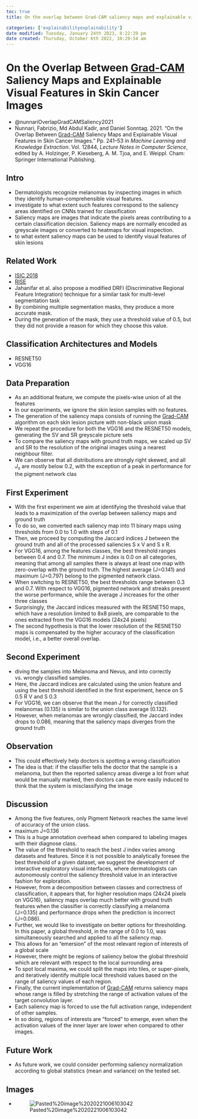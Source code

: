 ```yaml
---
toc: true
title: On the overlap between Grad-CAM saliency maps and explainable visual features in skin cancer images

categories: ['explainabilityexplainability']
date modified: Tuesday, January 24th 2023, 8:22:29 pm
date created: Thursday, October 6th 2022, 10:29:54 am
---
```


# On the Overlap Between [Grad-CAM](Grad-CAM.qmd) Saliency Maps and Explainable Visual Features in Skin Cancer Images
- @nunnariOverlapGradCAMSaliency2021
- Nunnari, Fabrizio, Md Abdul Kadir, and Daniel Sonntag. 2021. “On the Overlap Between [Grad-CAM](Grad-CAM.qmd) Saliency Maps and Explainable Visual Features in Skin Cancer Images.” Pp. 241–53 in _Machine Learning and Knowledge Extraction_. Vol. 12844, _Lecture Notes in Computer Science_, edited by A. Holzinger, P. Kieseberg, A. M. Tjoa, and E. Weippl. Cham: Springer International Publishing.

## Intro
- Dermatologists recognize melanomas by inspecting images in which they identify human-comprehensible visual features.
- investigate to what extent such features correspond to the saliency areas identified on CNNs trained for classification
- Saliency maps are images that indicate the pixels areas contributing to a certain classification decision. Saliency maps are normally encoded as greyscale images or converted to heatmaps for visual inspection.
- to what extent saliency maps can be used to identify visual features of skin lesions

## Related Work
- [ISIC 2018](ISIC%202018.qmd)
- [RISE](RISE.qmd)
- Jahanifar et al. also propose a modified DRFI (Discriminative Regional Feature Integration) technique for a similar task for multi-level segmentation task
- By combining multiple segmentation masks, they produce a more accurate mask.
- During the generation of the mask, they use a threshold value of 0.5, but they did not provide a reason for which they choose this value.

## Classification Architectures and Models
- RESNET50
- VGG16

## Data Preparation
- As an additional feature, we compute the pixels-wise union of all the features
- In our experiments, we ignore the skin lesion samples with no features.
- The generation of the saliency maps consists of running the [Grad-CAM](Grad-CAM.qmd) algorithm on each skin lesion picture with non-black union mask
- We repeat the procedure for both the VGG16 and the RESNET50 models, generating the SV and SR greyscale picture sets
- To compare the saliency maps with ground truth maps, we scaled up SV and SR to the resolution of the original images using a nearest neighbour filter.
- We can observe that all distributions are strongly right skewed, and all $J_{s}$ are mostly below 0.2, with the exception of a peak in performance for the pigment network clas

## First Experiment
- With the first experiment we aim at identifying the threshold value that leads to a maximization of the overlap between saliency maps and ground truth
- To do so, we converted each saliency map into 11 binary maps using thresholds from 0.0 to 1.0 with steps of 0.1
- Then, we proceed by computing the Jaccard indices J between the ground truth and all of the processed saliencies S x V and S x R.
- For VGG16, among the features classes, the best threshold ranges between 0.4 and 0.7. The minimum J index is 0.0 on all categories, meaning that among all samples there is always at least one map with zero-overlap with the ground truth. The highest average (J=0.141) and maximum (J=0.797) belong to the pigmented network class.
- When switching to RESNET50, the best thresholds range between 0.3 and 0.7. With respect to VGG16, pigmented network and streaks present the worse performance, while the average J increases for the other three classes
- Surprisingly, the Jaccard indices measured with the RESNET50 maps, which have a resolution limited to 8x8 pixels, are comparable to the ones extracted from the VGG16 models (24x24 pixels)
- The second hypothesis is that the lower resolution of the RESNET50 maps is compensated by the higher accuracy of the classification model, i.e., a better overall overlap.

## Second Experiment
- diving the samples into Melanoma and Nevus, and into correctly vs. wrongly classified samples.
- Here, the Jaccard indices are calculated using the union feature and using the best threshold identified in the first experiment, hence on S 0.5 R V and S 0.3
- For VGG16, we can observe that the mean J for correctly classified melanomas (0.135) is similar to the union class average (0.132).
- However, when melanomas are wrongly classified, the Jaccard index drops to 0.086, meaning that the saliency maps diverges from the ground truth

## Observation
- This could effectively help doctors is spotting a wrong classification
- The idea is that: if the classifier tells the doctor that the sample is a melanoma, but then the reported saliency areas diverge a lot from what would be manually marked, then doctors can be more easily induced to think that the system is misclassifying the image

## Discussion
- Among the five features, only Pigment Network reaches the same level of accuracy of the union class.
- maximum J=0.136
- This is a huge annotation overhead when compared to labeling images with their diagnose class.
- The value of the threshold to reach the best J index varies among datasets and features. Since it is not possible to analytically foresee the best threshold of a given dataset, we suggest the development of interactive exploratory visual interfaces, where dermatologists can autonomously control the saliency threshold value in an interactive fashion for exploration.
- However, from a decomposition between classes and correctness of classification, it appears that, for higher resolution maps (24x24 pixels on VGG16), saliency maps overlap much better with ground truth features when the classifier is correctly classifying a melanoma (J=0.135) and performance drops when the prediction is incorrect (J=0.086).
- Further, we would like to investigate on better options for thresholding. In this paper, a global threshold, in the range of 0.0 to 1.0, was simultaneously searched and applied to all the saliency map.
- This allows for an "emersion" of the most relevant region of interests of a global scale
- However, there might be regions of saliency below the global threshold which are relevant with respect to the local surrounding area
- To spot local maxima, we could split the maps into tiles, or super-pixels, and iteratively identify multiple local threshold values based on the range of saliency values of each region.
- Finally, the current implementation of [Grad-CAM](Grad-CAM.qmd) returns saliency maps whose range is filled by stretching the range of activation values of the target convolution layer.
- Each saliency map is forced to use the full activation range, independent of other samples.
- In so doing, regions of interests are "forced" to emerge, even when the activation values of the inner layer are lower when compared to other images.

## Future Work
- As future work, we could consider performing saliency normalization according to global statistics (mean and variance) on the tested set.

## Images
- ![Pasted%20image%2020221006103042](images/Pasted%20image%2020221006103042.png)



